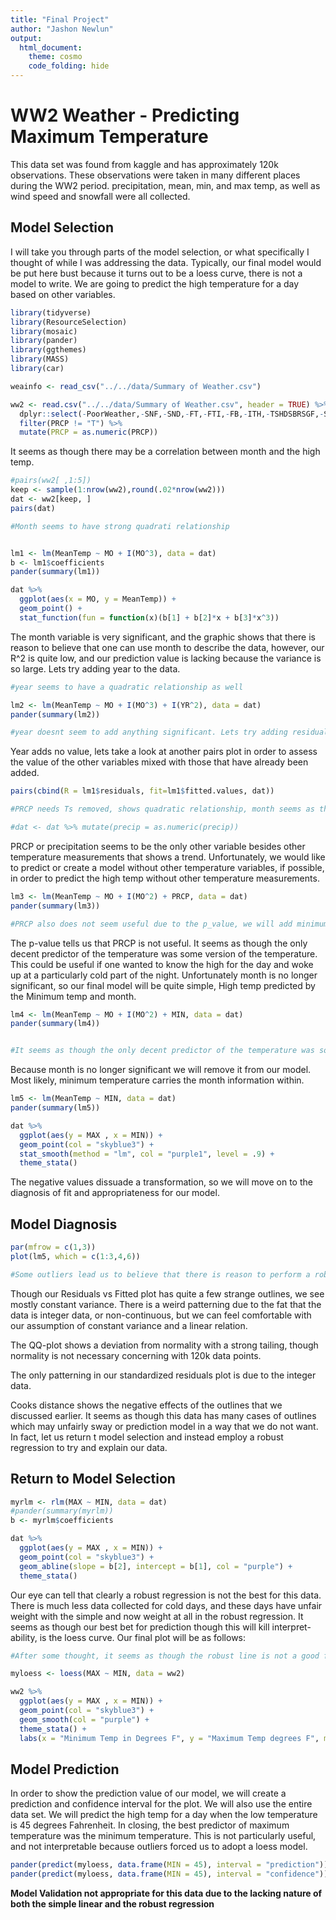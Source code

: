 ```yaml
---
title: "Final Project"
author: "Jashon Newlun"
output: 
  html_document:
    theme: cosmo
    code_folding: hide
---
```


# WW2 Weather - Predicting Maximum Temperature {.tabset .tabset-fade .tabset-pills}

This data set was found from kaggle and has approximately 120k observations. These observations were taken in many different places during the WW2 period. precipitation, mean, min, and max temp, as well as wind speed and snowfall were all collected.

## Model Selection

I will take you through parts of the model selection, or what specifically I thought of while I was addressing the data. Typically, our final model would be put here bust because it turns out to be a loess curve, there is not a model to write. We are going to predict the high temperature for a day based on other variables.

```r
library(tidyverse)
library(ResourceSelection)
library(mosaic)
library(pander)
library(ggthemes) 
library(MASS)
library(car)

weainfo <- read_csv("../../data/Summary of Weather.csv")

ww2 <- read.csv("../../data/Summary of Weather.csv", header = TRUE) %>% 
  dplyr::select(-PoorWeather,-SNF,-SND,-FT,-FTI,-FB,-ITH,-TSHDSBRSGF,-SD3,-RHX,-RHN,-RVG,-WTE, -WindGustSpd, -SPD, -DR, -PGT) %>%
  filter(PRCP != "T") %>% 
  mutate(PRCP = as.numeric(PRCP))
```

It seems as though there may be a correlation between month and the high temp. 

```r
#pairs(ww2[ ,1:5])
keep <- sample(1:nrow(ww2),round(.02*nrow(ww2)))
dat <- ww2[keep, ]
pairs(dat)

#Month seems to have strong quadrati relationship


lm1 <- lm(MeanTemp ~ MO + I(MO^3), data = dat)
b <- lm1$coefficients
pander(summary(lm1))

dat %>% 
  ggplot(aes(x = MO, y = MeanTemp)) +
  geom_point() +
  stat_function(fun = function(x)(b[1] + b[2]*x + b[3]*x^3))
```

The month variable is very significant, and the graphic shows that there is reason to believe that one can use month to describe the data, however, our R^2 is quite low, and our prediction value is lacking because the variance is so large. Lets try adding year to the data. 

```r
#year seems to have a quadratic relationship as well

lm2 <- lm(MeanTemp ~ MO + I(MO^3) + I(YR^2), data = dat)
pander(summary(lm2))

#year doesnt seem to add anything significant. Lets try adding residuals to pairs
```

Year adds no value, lets take a look at another pairs plot in order to assess the value of the other variables mixed with those that have already been added. 

```r
pairs(cbind(R = lm1$residuals, fit=lm1$fitted.values, dat))

#PRCP needs Ts removed, shows quadratic relationship, month seems as though there is more curvature

#dat <- dat %>% mutate(precip = as.numeric(precip))
```

PRCP or precipitation seems to be the only other variable besides other temperature measurements that shows a trend. Unfortunately, we would like to predict or create a model without other temperature variables, if possible, in order to predict the high temp without other temperature measurements.

```r

lm3 <- lm(MeanTemp ~ MO + I(MO^2) + PRCP, data = dat)
pander(summary(lm3))

#PRCP also does not seem useful due to the p_value, we will add minimum temperature
```

The p-value tells us that PRCP is not useful. It seems as though the only decent predictor of the temperature was some version of the temperature. This could be useful if one wanted to know the high for the day and woke up at a particularly cold part of the night. Unfortunately month is no longer significant, so our final model will be quite simple, High temp predicted by the Minimum temp and month.


```r
lm4 <- lm(MeanTemp ~ MO + I(MO^2) + MIN, data = dat)
pander(summary(lm4))


#It seems as though the only decent predictor of the temperature was some version of the temperature. This could be useful if one wanted to know the high for the day and woke up at a particularly cold part of the night. Unfortunately month is no longer significant, so our final model will be quite simple, High temp predicted by the Minimum temp.
```

Because month is no longer significant we will remove it from our model. Most likely, minimum temperature carries the month information within. 

```r
lm5 <- lm(MeanTemp ~ MIN, data = dat)
pander(summary(lm5))

dat %>% 
  ggplot(aes(y = MAX , x = MIN)) + 
  geom_point(col = "skyblue3") +
  stat_smooth(method = "lm", col = "purple1", level = .9) +
  theme_stata()
```

The negative values dissuade a transformation, so we will move on to the diagnosis of fit and appropriateness for our model. 

## Model Diagnosis

```r
par(mfrow = c(1,3))
plot(lm5, which = c(1:3,4,6))

#Some outliers lead us to believe that there is reason to perform a robust regression 
```

Though our Residuals vs Fitted plot has quite a few strange outlines, we see mostly constant variance. There is a weird patterning due to the fat that the data is integer data, or non-continuous, but we can feel comfortable with our assumption of constant variance and a linear relation. 

The QQ-plot shows a deviation from normality with a strong tailing, though normality is not necessary concerning with 120k data points. 

The only patterning in our standardized residuals plot is due to the integer data. 

Cooks distance shows the negative effects of the outlines that we discussed earlier. It seems as though this data has many cases of outlines which may unfairly sway or prediction model in a way that we do not want. In fact, let us return t model selection and instead employ a robust regression to try and explain our data. 

## Return to Model Selection

```r
myrlm <- rlm(MAX ~ MIN, data = dat)
#pander(summary(myrlm))
b <- myrlm$coefficients

dat %>% 
  ggplot(aes(y = MAX , x = MIN)) + 
  geom_point(col = "skyblue3") +
  geom_abline(slope = b[2], intercept = b[1], col = "purple") +
  theme_stata()
```

Our eye can tell that clearly a robust regression is not the best for this data. There is much less data collected for cold days, and these days have unfair weight with the simple and now weight at all in the robust regression. It seems as though our best bet for prediction though this will kill interpret-ability, is the loess curve. Our final plot will be as follows:


```r
#After some thought, it seems as though the robust line is not a good fit either. The robust line seems to miss the majority of the points in the middle of the blob. We are going to use a loess model as our final predicting model.

myloess <- loess(MAX ~ MIN, data = ww2)

ww2 %>% 
  ggplot(aes(y = MAX , x = MIN)) + 
  geom_point(col = "skyblue3") +
  geom_smooth(col = "purple") +
  theme_stata() +
  labs(x = "Minimum Temp in Degrees F", y = "Maximum Temp degrees F", main = "Loess prediction of High temp based on Low")

```

## Model Prediction

In order to show the prediction value of our model, we will create a prediction and confidence interval for the plot. We will also use the entire data set. We will predict the high temp for a day when the low temperature is 45 degrees Fahrenheit. In closing, the best predictor of maximum temperature was the minimum temperature. This is not particularly useful, and not interpretable because outliers forced us to adopt a loess model. 

```r
pander(predict(myloess, data.frame(MIN = 45), interval = "prediction"))
pander(predict(myloess, data.frame(MIN = 45), interval = "confidence"))
```

**Model Validation not appropriate for this data due to the lacking nature of both the simple linear and the robust regression **